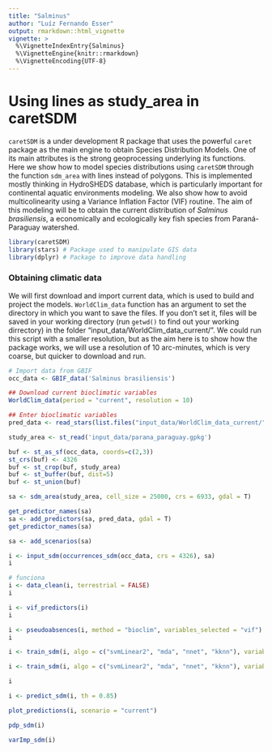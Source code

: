 ```yaml
---
title: "Salminus"
author: "Luíz Fernando Esser"
output: rmarkdown::html_vignette
vignette: >
  %\VignetteIndexEntry{Salminus}
  %\VignetteEngine{knitr::rmarkdown}
  %\VignetteEncoding{UTF-8}
---
```


# Using lines as study_area in caretSDM

`caretSDM` is a under development R package that uses the powerful `caret` package as the main engine to obtain Species Distribution Models. One of its main attributes is the strong geoprocessing underlying its functions. Here we show how to model species distributions using `caretSDM` through the function `sdm_area` with lines instead of polygons. This is implemented mostly thinking in HydroSHEDS database, which is particularly important for continental aquatic environments modeling. We also show how to avoid multicolinearity using a Variance Inflation Factor (VIF) routine. The aim of this modeling will be to obtain the current distribution of *Salminus brasiliensis*, a economically and ecologically key fish species from Paraná-Paraguay watershed.

```r
library(caretSDM)
library(stars) # Package used to manipulate GIS data
library(dplyr) # Package to improve data handling
```

### Obtaining climatic data

We will first download and import current data, which is used to build and project the models. `WorldClim_data` function has an argument to set the directory in which you want to save the files. If you don't set it, files will be saved in your working directory (run `getwd()` to find out your working dirrectory) in the folder "input_data/WorldClim_data_current/". We could run this script with a smaller resolution, but as the aim here is to show how the package works, we will use a resolution of 10 arc-minutes, which is very coarse, but quicker to download and run.

```r
# Import data from GBIF
occ_data <- GBIF_data('Salminus brasiliensis')
```

```r
## Download current bioclimatic variables
WorldClim_data(period = "current", resolution = 10)

## Enter bioclimatic variables
pred_data <- read_stars(list.files("input_data/WorldClim_data_current/", full.names = T), along = "band", normalize_path = F)
```

```r
study_area <- st_read('input_data/parana_paraguay.gpkg')
```

```r
buf <- st_as_sf(occ_data, coords=c(2,3))
st_crs(buf) <- 4326
buf <- st_crop(buf, study_area)
buf <- st_buffer(buf, dist=5)
buf <- st_union(buf)
```

```r
sa <- sdm_area(study_area, cell_size = 25000, crs = 6933, gdal = T)
```

```r
get_predictor_names(sa)
sa <- add_predictors(sa, pred_data, gdal = T)
get_predictor_names(sa)
```

```r
sa <- add_scenarios(sa)
```

```r
i <- input_sdm(occurrences_sdm(occ_data, crs = 4326), sa)
i
```

```r
# funciona
i <- data_clean(i, terrestrial = FALSE)
i
```

```r
i <- vif_predictors(i)
i
```

```r
i <- pseudoabsences(i, method = "bioclim", variables_selected = "vif") 
i
```

```r
i <- train_sdm(i, algo = c("svmLinear2", "mda", "nnet", "kknn"), variables_selected = "vif")
```

```r
i <- train_sdm(i, algo = c("svmLinear2", "mda", "nnet", "kknn"), variables_selected = "vif")
```

```r
i
```

```r
i <- predict_sdm(i, th = 0.85)
```

```r
plot_predictions(i, scenario = "current")
```

```r
pdp_sdm(i)
```

```r
varImp_sdm(i)
```
